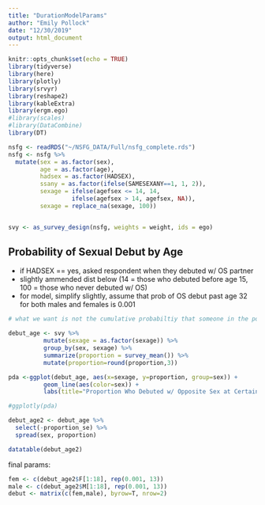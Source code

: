 ```yaml
---
title: "DurationModelParams"
author: "Emily Pollock"
date: "12/30/2019"
output: html_document
---
```


```r
knitr::opts_chunk$set(echo = TRUE)
library(tidyverse)
library(here)
library(plotly)
library(srvyr)
library(reshape2)
library(kableExtra)
library(ergm.ego)
#library(scales)
#library(DataCombine)
library(DT)
```
```r
nsfg <- readRDS("~/NSFG_DATA/Full/nsfg_complete.rds") 
nsfg <- nsfg %>%
  mutate(sex = as.factor(sex), 
         age = as.factor(age), 
         hadsex = as.factor(HADSEX),
         ssany = as.factor(ifelse(SAMESEXANY==1, 1, 2)),
         sexage = ifelse(agefsex <= 14, 14, 
                  ifelse(agefsex > 14, agefsex, NA)),
         sexage = replace_na(sexage, 100))


svy <- as_survey_design(nsfg, weights = weight, ids = ego)
```

## Probability of Sexual Debut by Age  
 - if HADSEX == yes, asked respondent when they debuted w/ OS partner
 - slightly ammended dist below (14 = those who debuted before age 15, 100 = those who never debuted w/ OS)
 - for model, simplify slightly, assume that prob of OS debut past age 32 for both males and females is 0.001
 
```r
# what we want is not the cumulative probabiltiy that someone in the population has debuted by a certain age, but instead the probability that a person debuts AT a certain age 

debut_age <- svy %>% 
          mutate(sexage = as.factor(sexage)) %>%
          group_by(sex, sexage) %>% 
          summarize(proportion = survey_mean()) %>%
          mutate(proportion=round(proportion,3)) 

pda <-ggplot(debut_age, aes(x=sexage, y=proportion, group=sex)) +
          geom_line(aes(color=sex)) +
          labs(title="Proportion Who Debuted w/ Opposite Sex at Certain Age")

#ggplotly(pda) 

debut_age2 <- debut_age %>% 
  select(-proportion_se) %>%
  spread(sex, proportion)

datatable(debut_age2)
```

final params:  
```r
fem <- c(debut_age2$F[1:18], rep(0.001, 13))
male <- c(debut_age2$M[1:18], rep(0.001, 13))
debut <- matrix(c(fem,male), byrow=T, nrow=2)
```

 